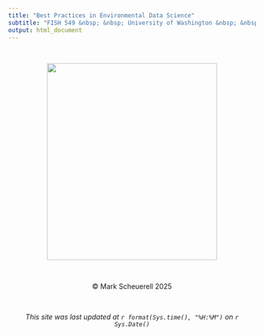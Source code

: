 ```yaml
---
title: "Best Practices in Environmental Data Science"
subtitle: "FISH 549 &nbsp; &nbsp; University of Washington &nbsp; &nbsp; Winter 2025"
output: html_document
---
```


<style>
h1 {
  text-align: center;
}

h2 {
  text-align: center;
}

h3 {
  text-align: center;
}
</style>

<br>


<p align="center">
    <img width="346" height="400" src="FISH549_hex_sticker.png">
</p>

<br>

<center>&copy; Mark Scheuerell 2025</center>

<br>

<center>*This site was last updated at `r format(Sys.time(), "%H:%M")` on `r Sys.Date()`*</center>


